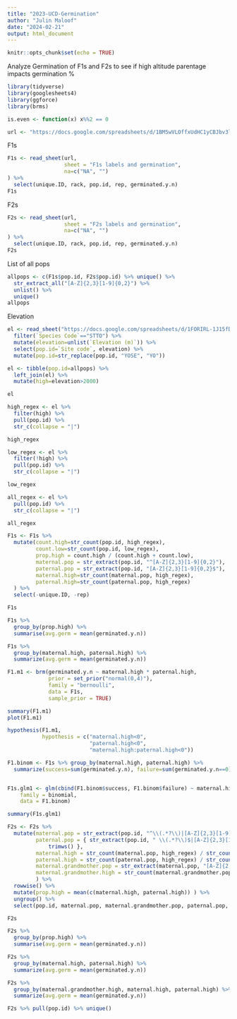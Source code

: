 ```yaml
---
title: "2023-UCD-Germination"
author: "Julin Maloof"
date: "2024-02-21"
output: html_document
---
```


```r
knitr::opts_chunk$set(echo = TRUE)
```

Analyze Germination of F1s and F2s to see if high altitude parentage impacts germination %

```r
library(tidyverse)
library(googlesheets4)
library(ggforce)
library(brms)

is.even <- function(x) x%%2 == 0

url <- "https://docs.google.com/spreadsheets/d/1BM5wVLOffxUdHC1yCBJbv3le5hf7Q-WspYVM_nYBiXQ"
```

F1s
```r
F1s <- read_sheet(url, 
                  sheet = "F1s labels and germination",
                  na=c("NA", "")
) %>% 
  select(unique.ID, rack, pop.id, rep, germinated.y.n)
F1s
```

F2s
```r
F2s <- read_sheet(url, 
                  sheet = "F2s labels and germination",
                  na=c("NA", "")
) %>% 
  select(unique.ID, rack, pop.id, rep, germinated.y.n)
F2s
```

List of all pops
```r
allpops <- c(F1s$pop.id, F2s$pop.id) %>% unique() %>%
  str_extract_all("[A-Z]{2,3}[1-9]{0,2}") %>%
  unlist() %>%
  unique()
allpops
```


Elevation
```r
el <- read_sheet("https://docs.google.com/spreadsheets/d/1FORIRL-1J15fD5iPqVyv_EWbc6uhV83-NL8SsjJL0Hw/edit#gid=0") %>% 
  filter(`Species Code`=="STTO") %>%
  mutate(elevation=unlist(`Elevation (m)`)) %>%
  select(pop.id=`Site code`, elevation) %>%
  mutate(pop.id=str_replace(pop.id, "YOSE", "YO"))

el <- tibble(pop.id=allpops) %>%
  left_join(el) %>%
  mutate(high=elevation>2000)

el
```


```r
high_regex <- el %>%
  filter(high) %>% 
  pull(pop.id) %>%
  str_c(collapse = "|")

high_regex

low_regex <- el %>%
  filter(!high) %>% 
  pull(pop.id) %>%
  str_c(collapse = "|")

low_regex

all_regex <- el %>% 
  pull(pop.id) %>%
  str_c(collapse = "|")

all_regex
```

```r
F1s <- F1s %>%
  mutate(count.high=str_count(pop.id, high_regex),
         count.low=str_count(pop.id, low_regex),
         prop.high = count.high / (count.high + count.low),
         maternal.pop = str_extract(pop.id, "^[A-Z]{2,3}[1-9]{0,2}"),
         paternal.pop = str_extract(pop.id, "[A-Z]{2,3}[1-9]{0,2}$"),
         maternal.high=str_count(maternal.pop, high_regex),
         paternal.high=str_count(paternal.pop, high_regex)
  ) %>%
  select(-unique.ID, -rep)

F1s
```

```r
F1s %>%
  group_by(prop.high) %>%
  summarise(avg.germ = mean(germinated.y.n))
```
```r
F1s %>%
  group_by(maternal.high, paternal.high) %>%
  summarize(avg.germ = mean(germinated.y.n))
```

```r
F1.m1 <- brm(germinated.y.n ~ maternal.high * paternal.high,
             prior = set_prior("normal(0,4)"),
             family = "bernoulli",
             data = F1s,
             sample_prior = TRUE)
```

```r
summary(F1.m1)
plot(F1.m1)
```
```r
hypothesis(F1.m1,
           hypothesis = c("maternal.high<0",
                          "paternal.high<0",
                          "maternal.high:paternal.high<0"))
```


```r
F1.binom <- F1s %>% group_by(maternal.high, paternal.high) %>%
  summarize(success=sum(germinated.y.n), failure=sum(germinated.y.n==0))


F1s.glm1 <- glm(cbind(F1.binom$success, F1.binom$failure) ~ maternal.high * paternal.high,
    family = binomial,
    data = F1.binom)

summary(F1s.glm1)
```


```r
F2s <- F2s %>%
  mutate(maternal.pop = str_extract(pop.id, "^\\(.*?\\)|[A-Z]{2,3}[1-9]{0,2}"),
         paternal.pop = { str_extract(pop.id, " \\(.*?\\)$|[A-Z]{2,3}[1-9]{0,2}$") %>%
             trimws() }, 
         maternal.high = str_count(maternal.pop, high_regex) / str_count(maternal.pop, all_regex),
         paternal.high = str_count(paternal.pop, high_regex) / str_count(paternal.pop, all_regex),
         maternal.grandmother.pop = str_extract(maternal.pop, "[A-Z]{2,3}[1-9]{0,2}"),
         maternal.grandmother.high = str_count(maternal.grandmother.pop, high_regex)
         ) %>%
  rowwise() %>%
  mutate(prop.high = mean(c(maternal.high, paternal.high)) ) %>%
  ungroup() %>%
  select(pop.id, maternal.pop, maternal.grandmother.pop, paternal.pop, maternal.high, paternal.high, everything())

F2s
```

```r
F2s %>%
  group_by(prop.high) %>%
  summarise(avg.germ = mean(germinated.y.n))
```

```r
F2s %>%
  group_by(maternal.high, paternal.high) %>%
  summarize(avg.germ = mean(germinated.y.n))
```

```r
F2s %>%
  group_by(maternal.grandmother.high, maternal.high, paternal.high) %>%
  summarize(avg.germ = mean(germinated.y.n))
```

```r
F2s %>% pull(pop.id) %>% unique()
```


